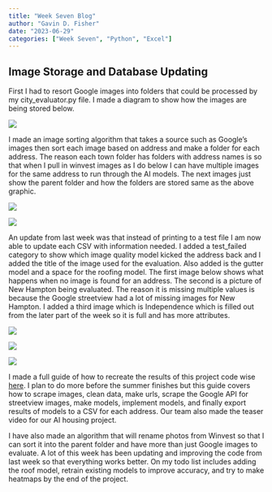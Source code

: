 ```yaml
---
title: "Week Seven Blog"
author: "Gavin D. Fisher"
date: "2023-06-29"
categories: ["Week Seven", "Python", "Excel"]
---
```


## Image Storage and Database Updating

First I had to resort Google images into folders that could be processed by my city_evaluator.py file. I made a diagram to show how the images are being stored below.

![](image_storage.png)

I made an image sorting algorithm that takes a source such as Google's images then sort each image based on address and make a folder for each address. The reason each town folder has folders with address names is so that when I pull in winvest images as I do below I can have multiple images for the same address to run through the AI models. The next images just show the parent folder and how the folders are stored same as the above graphic.

![](parent_folder.png)

![](address_image_folder.png)

An update from last week was that instead of printing to a test file I am now able to update each CSV with information needed. I added a test_failed category to show which image quality model kicked the address back and I added the title of the image used for the evaluation. Also added is the gutter model and a space for the roofing model. The first image below shows what happens when no image is found for an address. The second is a picture of New Hampton being evaluated. The reason it is missing multiple values is because the Google streetview had a lot of missing images for New Hampton. I added a third image which is Independence which is filled out from the later part of the week so it is full and has more attributes.

![](image_not_found.png)

![](new_hampton_download.png)

![](independence_evaluate.png)

I made a full guide of how to recreate the results of this project code wise [here](https://gavinfishy.github.io/Gavin_DSPG_Blog/posts/Gavin-Fisher_guide_w7/full_guide.html). I plan to do more before the summer finishes but this guide covers how to scrape images, clean data, make urls, scrape the Google API for streetview images, make models, implement models, and finally export results of models to a CSV for each address. Our team also made the teaser video for our AI housing project.

I have also made an algorithm that will rename photos from Winvest so that I can sort it into the parent folder and have more than just Google images to evaluate. A lot of this week has been updating and improving the code from last week so that everything works better. On my todo list includes adding the roof model, retrain existing models to improve accuracy, and try to make heatmaps by the end of the project.
